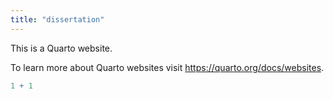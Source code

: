 ```yaml
---
title: "dissertation"
---
```


This is a Quarto website.

To learn more about Quarto websites visit <https://quarto.org/docs/websites>.

```r
1 + 1
```
